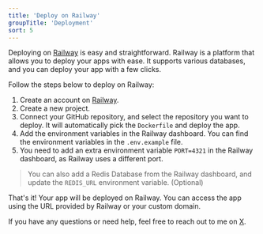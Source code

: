 ```yaml
---
title: 'Deploy on Railway'
groupTitle: 'Deployment'
sort: 5
---
```


Deploying on [Railway](https://dub.sh/mly-railway) is easy and straightforward. Railway is a platform that allows you to deploy your apps with ease. It supports various databases, and you can deploy your app with a few clicks.

Follow the steps below to deploy on Railway:

1. Create an account on [Railway](https://dub.sh/mly-railway).
2. Create a new project.
3. Connect your GitHub repository, and select the repository you want to deploy. It will automatically pick the `Dockerfile` and deploy the app.
4. Add the environment variables in the Railway dashboard. You can find the environment variables in the `.env.example` file.
5. You need to add an extra environment variable `PORT=4321` in the Railway dashboard, as Railway uses a different port.

> You can also add a Redis Database from the Railway dashboard, and update the `REDIS_URL` environment variable. (Optional)

That's it! Your app will be deployed on Railway. You can access the app using the URL provided by Railway or your custom domain.

If you have any questions or need help, feel free to reach out to me on [X](https://x.com/imarikchakma).
